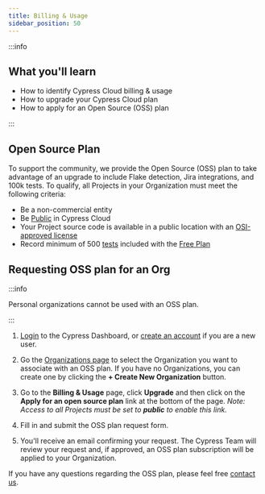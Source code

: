 ```yaml
---
title: Billing & Usage
sidebar_position: 50
---
```


:::info

## <Icon name="graduation-cap" /> What you'll learn

- How to identify Cypress Cloud billing & usage
- How to upgrade your Cypress Cloud plan
- How to apply for an Open Source (OSS) plan

:::

<DocsImage
  src="/img/guides/cloud/billing/billing-and-usage-results.jpg"
  alt="Billing and Usage Results"
/>

## Open Source Plan

To support the community, we provide the Open Source (OSS) plan to take
advantage of an upgrade to include Flake detection, Jira integrations, and 100k tests. To qualify, all Projects in
your Organization must meet the following criteria:

- Be a non-commercial entity
- Be [Public](https://on.cypress.io/projects#Change-project-access) in Cypress
  Cloud
- Your Project source code is available in a public location with an
  [OSI-approved license](https://opensource.org/licenses)
- Record minimum of 500
  [tests](https://on.cypress.io/cloud-faq#What-counts-as-a-test-result) included
  with the [Free Plan](https://www.cypress.io/pricing)

## Requesting OSS plan for an Org

:::info

<Icon name="exclamation-triangle" /> Personal organizations cannot be used with an
OSS plan.

:::

1. [Login](https://on.cypress.io/dashboard) to the Cypress Dashboard, or
   [create an account](https://on.cypress.io/dashboard) if you are a new user.

2. Go the [Organizations page](https://on.cypress.io/dashboard/organizations) to
   select the Organization you want to associate with an OSS plan. If you have
   no Organizations, you can create one by clicking the **+ Create New
   Organization** button.

   <DocsImage
     src="/img/guides/cloud/organizations/oss-plan-2-select-org.jpg"
     alt="Select or add organization"
     width="80%"
   />

3. Go to the **Billing & Usage** page, click **Upgrade** and then click on the
   **Apply for an open source plan** link at the bottom of the page. _Note:
   Access to all Projects must be set to **public** to enable this link._

   <DocsImage
     src="/img/guides/cloud/organizations/oss-plan-3-billing.jpg"
     alt="Upgrade Plan"
   />
   <DocsImage
     src="/img/guides/cloud/organizations/oss-plan-4-billing.jpg"
     alt="Click Apply for an open source plan"
   />

4. Fill in and submit the OSS plan request form.

   <DocsImage
     src="/img/guides/cloud/organizations/oss-plan-5-billing.jpg"
     alt="OSS plan request form"
   />

5. You'll receive an email confirming your request. The Cypress Team will review
   your request and, if approved, an OSS plan subscription will be applied to
   your Organization.

If you have any questions regarding the OSS plan, please feel free
[contact us](mailto:hello@cypress.io).
